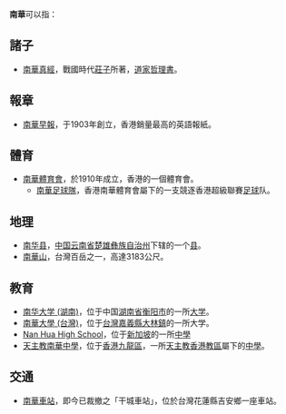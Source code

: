 '''南華'''可以指：

==諸子==
* [[南華真經|南華真經]]，戰國時代[[莊子|莊子]]所著，[[道家|道家]][[哲理|哲理]][[書|書]]。

==報章==
* [[南華早報|南華早報]]，于1903年創立，香港銷量最高的英語報紙。

==體育==
* [[南華體育會|南華體育會]]，於1910年成立，香港的一個體育會。
** [[南華足球隊|南華足球隊]]，香港南華體育會屬下的一支競逐香港超級聯賽[[足球|足球]]队。

==地理==
* [[南华县|南华县]]，[[中华人民共和国|中国]][[云南省|云南省]][[楚雄彝族自治州|楚雄彝族自治州]]下辖的一个[[县|县]]。
* [[南華山|南華山]]，台灣百岳之一，高達3183公尺。

==教育==
* [[南华大学_(湖南)|南华大学 (湖南)]]，位于中国[[湖南省|湖南省]][[衡阳市|衡阳市]]的一所[[大学|大学]]。
* [[南華大學_(台灣)|南華大學 (台灣)]]，位于[[台灣|台灣]][[嘉義縣|嘉義縣]][[大林鎮_(臺灣)|大林鎮]]的一所大学。
* [[Nan_Hua_High_School|Nan Hua High School]]，位于[[新加坡|新加坡]]的一所[[中學|中學]]
* [[天主教南華中學|天主教南華中學]]，位于[[香港|香港]][[九龍區|九龍區]]，一所[[天主教香港教區|天主教香港教區]]屬下的[[中學|中學]]。

==交通==
* [[南華車站|南華車站]]，即今已裁撤之「干城車站」，位於台灣花蓮縣吉安鄉一座車站。

{{disambig|Cat=二字亞洲相關消歧義}}